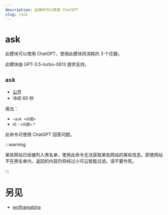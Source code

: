 ```yaml
---
description: 此模块可以使用 ChatGPT
slug: /ask
---
```


# ask

此模块可以使用 ChatGPT，使用此模块将消耗约 3 个花瓣。

此模块由 GPT-3.5-turbo-0613 提供支持。

## `ask`

- [公开](permissions)
- 冷却 60 秒

用法：

- `~ask <问题>`
- `问：<问题>？`

此命令可使用 ChatGPT 回答问题。

:::warning

某些网站已经被列入黑名单，使用此命令无法获取某些网站的某些信息。即使网站不在黑名单内，返回的内容仍将经过小可云智能过滤。请不要作死。

:::

# 另见

- [wolframalpha](wolframalpha)

